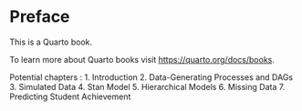 # Preface {.unnumbered}

This is a Quarto book.

To learn more about Quarto books visit <https://quarto.org/docs/books>.

Potential chapters :
1. Introduction
2. Data-Generating Processes and DAGs
3. Simulated Data
4. Stan Model
5. Hierarchical Models
6. Missing Data
7. Predicting Student Achievement